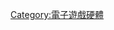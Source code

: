 {{Commonscat|Video game platforms}}
{{See also|Category:各類別電子遊戲機}}
[[Category:電子遊戲硬體|Category:電子遊戲硬體]]